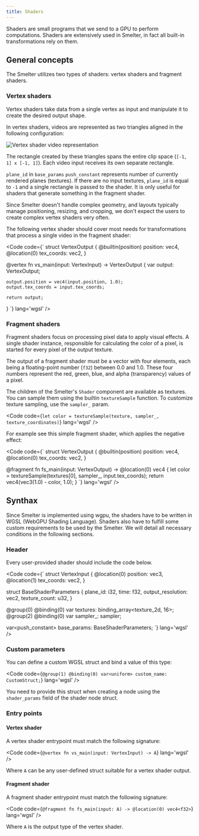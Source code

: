 ```yaml
---
title: Shaders
---
```


Shaders are small programs that we send to a GPU to perform computations. Shaders are extensively used in Smelter, in fact all built-in transformations rely on them.

## General concepts
The Smelter utilizes two types of shaders: vertex shaders and fragment shaders.

### Vertex shaders
Vertex shaders take data from a single vertex as input and manipulate it to create the desired output shape.

In vertex shaders, videos are represented as two triangles aligned in the following configuration:

<Image src={vertexShader} alt="Vertex shader video representation" />

The rectangle created by these triangles spans the entire clip space (`[-1, 1] x [-1, 1]`). Each video input receives its own separate rectangle.

`plane_id` in `base_params` `push_constant` represents number of currently rendered planes (textures). If there are no input textures, `plane_id` is equal to `-1` and a single rectangle is passed to the shader. It is only useful for shaders that generate something in the fragment shader.

Since Smelter doesn't handle complex geometry, and layouts typically manage positioning, resizing, and cropping, we don't expect the users to create complex vertex shaders very often.

The following vertex shader should cover most needs for transformations that process a single video in the fragment shader:

<Code code={`
struct VertexOutput {
    @builtin(position) position: vec4<f32>,
    @location(0) tex_coords: vec2<f32>,
}

@vertex
fn vs_main(input: VertexInput) -> VertexOutput {
    var output: VertexOutput;

    output.position = vec4(input.position, 1.0);
    output.tex_coords = input.tex_coords;

    return output;
}
`} lang='wgsl' />

### Fragment shaders
Fragment shaders focus on processing pixel data to apply visual effects. A single shader instance, responsible for calculating the color of a pixel, is started for every pixel of the output texture.

The output of a fragment shader must be a vector with four elements, each being a floating-point number (`f32`) between 0.0 and 1.0. These four numbers represent the red, green, blue, and alpha (transparency) values of a pixel.

The children of the Smelter's `Shader` component are available as textures. You can sample them using the builtin `textureSample` function. To customize texture sampling, use the `sampler_` param.

<Code code={`
let color = textureSample(texture, sampler_, texture_coordinates)
`} lang='wgsl' />

For example see this simple fragment shader, which applies the negative effect:

<Code code={`
struct VertexOutput {
    @builtin(position) position: vec4<f32>,
    @location(0) tex_coords: vec2<f32>,
}

@fragment
fn fs_main(input: VertexOutput) -> @location(0) vec4<f32> {
    let color = textureSample(textures[0], sampler_, input.tex_coords);
    return vec4(vec3(1.0) - color, 1.0);
}
`} lang='wgsl' />

## Synthax
Since Smelter is implemented using wgpu, the shaders have to be written in WGSL (WebGPU Shading Language). Shaders also have to fulfill some custom requirements to be used by the Smelter. We will detail all necessary conditions in the following sections.

### Header
Every user-provided shader should include the code below.

<Code code={`
struct VertexInput {
    @location(0) position: vec3<f32>,
    @location(1) tex_coords: vec2<f32>,
}

struct BaseShaderParameters {
    plane_id: i32,
    time: f32,
    output_resolution: vec2<u32>,
    texture_count: u32,
}

@group(0) @binding(0) var textures: binding_array<texture_2d<f32>, 16>;
@group(2) @binding(0) var sampler_: sampler;

var<push_constant> base_params: BaseShaderParameters;
`} lang='wgsl' />

### Custom parameters
You can define a custom WGSL struct and bind a value of this type:

<Code code={`
@group(1) @binding(0) var<uniform> custom_name: CustomStruct;
`} lang='wgsl' />

You need to provide this struct when creating a node using the `shader_params` field of the shader node struct.

### Entry points

#### Vertex shader
A vertex shader entrypoint must match the following signature:

<Code code={`
@vertex
fn vs_main(input: VertexInput) -> A
`} lang='wgsl' />

Where `A` can be any user-defined struct suitable for a vertex shader output.

#### Fragment shader
A fragment shader entrypoint must match the following signature:

<Code code={`
@fragment
fn fs_main(input: A) -> @location(0) vec4<f32>
`} lang='wgsl' />

Where `A` is the output type of the vertex shader.

